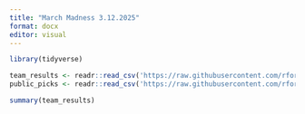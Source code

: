 ```yaml
---
title: "March Madness 3.12.2025"
format: docx
editor: visual
---
```



```r
library(tidyverse)

team_results <- readr::read_csv('https://raw.githubusercontent.com/rfordatascience/tidytuesday/main/data/2024/2024-03-26/team-results.csv')
public_picks <- readr::read_csv('https://raw.githubusercontent.com/rfordatascience/tidytuesday/main/data/2024/2024-03-26/public-picks.csv')


```

```r
summary(team_results)
```
 
 